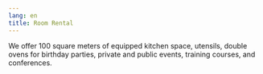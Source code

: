```yaml
---
lang: en
title: Room Rental
---
```


We offer 100 square meters of equipped kitchen space, utensils, double ovens for birthday parties, private and public events, training courses, and conferences.
